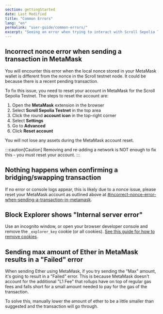 ```yaml
---
section: gettingStarted
date: Last Modified
title: "Common Errors"
lang: "en"
permalink: "user-guide/common-errors/"
excerpt: "Seeing an error when trying to interact with Scroll Sepolia Testnet? Here are some common configuration errors and how to quickly fix them."
---
```


## Incorrect nonce error when sending a transaction in MetaMask

You will encounter this error when the local nonce stored in your MetaMask wallet is different from the nonce in the Scroll testnet node. It could be because there is a recent pending transaction.

To fix this issue, you need to reset your account in MetaMask for the Scroll Sepolia Testnet. The steps to reset the account are:

1. Open the **MetaMask** extension in the browser
2. Select **Scroll Sepolia Testnet** in the top area
3. Click the round **account icon** in the top-right corner
4. Select **Settings**
5. Go to **Advanced**
6. Click **Reset account**

You will not lose any assets during the MetaMask account reset.

:::caution[Caution]
Removing and re-adding a network is NOT enough to fix this - you must reset your account.
:::

## Nothing happens when confirming a bridging/swapping transaction

If no error or console logs appear, this is likely due to a nonce issue, please reset your MetaMask account as outlined above at [#incorrect-nonce-error-when-sending-a-transaction-in-metamask](#incorrect-nonce-error-when-sending-a-transaction-in-metamask).

## Block Explorer shows "Internal server error"

Use an incognito window, or open your browser developer console and remove the `_explorer_key` cookie (or all cookies). [See this guide for how to remove cookies](https://www.contentstack.com/docs/developers/how-to-guides/clear-caches-and-cookies-in-different-browsers/).

## Sending max amount of Ether in MetaMask results in a "Failed" error

When sending Ether using MetaMask, if you try sending the "Max" amount, it's going to result in a "Failed" error. This is because MetaMask doesn't account for the additional "L1 Fee" that rollups have on top of regular gas fees and falls short for a small amount needed to pay for the gas of the transaction.

To solve this, manually lower the amount of ether to be a little smaller than suggested and the transaction will go through.
